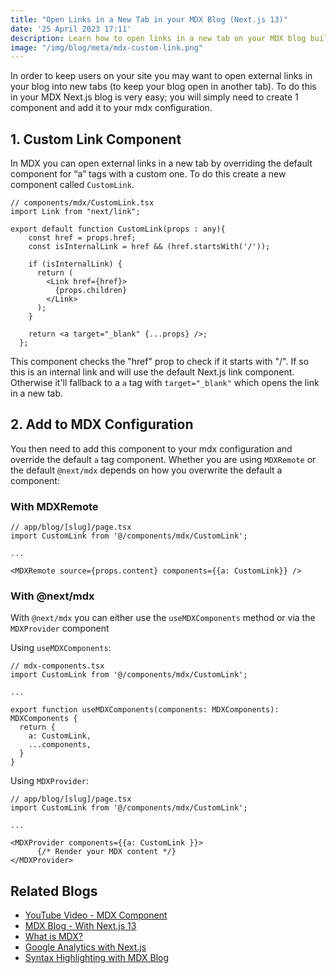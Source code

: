 ```yaml
---
title: "Open Links in a New Tab in your MDX Blog (Next.js 13)"
date: '25 April 2023 17:11'
description: Learn how to open links in a new tab on your MDX blog built with Next.js. Override the default "a" tag component with a custom one using MDX, and easily configure links to open in a new tab with this step-by-step guide.
image: "/img/blog/meta/mdx-custom-link.png"
---
```


In order to keep users on your site you may want to open external links in your blog into new tabs (to keep your blog open in another tab). To do this in your MDX Next.js blog is very easy; you will simply need to create 1 component and add it to your mdx configuration.

## 1. Custom Link Component

In MDX you can open external links in a new tab by overriding the default component for “a” tags with a custom one. To do this create a new component called `CustomLink`.

```tsx
// components/mdx/CustomLink.tsx
import Link from "next/link";

export default function CustomLink(props : any){
    const href = props.href;
    const isInternalLink = href && (href.startsWith('/'));

    if (isInternalLink) {
      return (
        <Link href={href}>
          {props.children}
        </Link>
      );
    }

    return <a target="_blank" {...props} />;
  };
```

This component checks the "href" prop to check if it starts with "/". If so this is an internal link and will use the default Next.js link component. Otherwise it'll fallback to a `a` tag with `target="_blank"` which opens the link in a new tab.

## 2. Add to MDX Configuration

You then need to add this component to your mdx configuration and override the default `a` tag component. Whether you are using `MDXRemote` or the default `@next/mdx` depends on how you overwrite the default a component: 

### With MDXRemote

```tsx
// app/blog/[slug]/page.tsx
import CustomLink from '@/components/mdx/CustomLink';

...

<MDXRemote source={props.content} components={{a: CustomLink}} />
```

### With @next/mdx
With `@next/mdx` you can either use the `useMDXComponents` method or via the `MDXProvider` component 


Using `useMDXComponents`:
```tsx
// mdx-components.tsx
import CustomLink from '@/components/mdx/CustomLink';

...

export function useMDXComponents(components: MDXComponents): MDXComponents {
  return {
    a: CustomLink,
    ...components,
  }
}
```

Using `MDXProvider`:
```tsx
// app/blog/[slug]/page.tsx
import CustomLink from '@/components/mdx/CustomLink';

...

<MDXProvider components={{a: CustomLink }}>
      {/* Render your MDX content */}
</MDXProvider>
```

 ## Related Blogs
 - [YouTube Video -  MDX Component](/blog/mdx-youtube-embed)
 - [MDX Blog - With Next.js 13](/blog/nextjs-mdx-blog)
 - [What is MDX?](/blog/what-is-mdx)
 - [Google Analytics with Next.js](/blog/setup-google-analytics-with-gdpr-compliant-cookie-consent-in-nextjs13)
 - [Syntax Highlighting with MDX Blog](/blog/mdx-syntax-highlighting)
